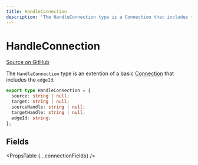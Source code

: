 ```yaml
---
title: HandleConnection
description: 'The HandleConnection type is a Connection that includes the edgeId.'
---
```



# HandleConnection

[Source on GitHub](https://github.com/xyflow/xyflow/blob/main/packages/system/src/types/general.ts/#L36-L37)

The `HandleConnection` type is an extention of a basic [Connection](/api-reference/types/connection) that includes the `edgeId`.

```ts
export type HandleConnection = {
  source: string | null;
  target: string | null;
  sourceHandle: string | null;
  targetHandle: string | null;
  edgeId: string;
};
```

## Fields

<PropsTable {...connectionFields} />
